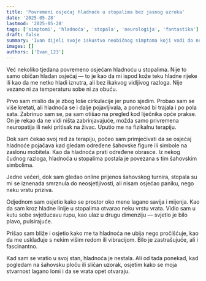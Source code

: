 ```yaml
---
title: 'Povremeni osjećaj hladnoće u stopalima bez jasnog uzroka'
date: '2025-05-28'
lastmod: '2025-05-28'
tags: ['simptomi', 'hladnoća', 'stopala', 'neurologija', 'fantastika']
draft: false
summary: 'Ivan dijeli svoje iskustvo neobičnog simptoma koji vodi do neobične spoznaje.'
images: []
authors: ['Ivan_123']
---
```


Već nekoliko tjedana povremeno osjećam hladnoću u stopalima. Nije to samo običan hladan osjećaj — to je kao da mi ispod kože teku hladne rijeke ili kao da me netko hladi iznutra, ali bez ikakvog vidljivog razloga. Nije vezano ni za temperaturu sobe ni za obuću.

Prvo sam mislio da je zbog loše cirkulacije jer puno sjedim. Probao sam se više kretati, ali hladnoća se i dalje pojavljivala, a ponekad bi trajala i po pola sata. Zabrinuo sam se, pa sam otišao na pregled kod liječnika opće prakse. On je rekao da ne vidi ništa zabrinjavajuće, možda samo privremena neuropatija ili neki pritisak na živac. Uputio me na fizikalnu terapiju.

Dok sam čekao svoj red za terapiju, počeo sam primjećivati da se osjećaj hladnoće pojačava kad gledam određene šahovske figure ili simbole na zaslonu mobitela. Kao da hladnoća prati određene obrasce. Iz nekog čudnog razloga, hladnoća u stopalima postala je povezana s tim šahovskim simbolima.

Jedne večeri, dok sam gledao online prijenos šahovskog turnira, stopala su mi se iznenada smrznula do neosjetljivosti, ali nisam osjećao paniku, nego neku vrstu priziva.

Odjednom sam osjetio kako se prostor oko mene lagano savija i mijenja. Kao da sam kroz hladne linije u stopalima otvarao neku vrstu vrata. Vidio sam u kutu sobe svjetlucavu rupu, kao ulaz u drugu dimenziju — svjetlo je bilo plavo, pulsirajuće.

Prišao sam bliže i osjetio kako me ta hladnoća ne ubija nego pročišćuje, kao da me usklađuje s nekim višim redom ili vibracijom. Bilo je zastrašujuće, ali i fascinantno.

Kad sam se vratio u svoj stan, hladnoća je nestala. Ali od tada ponekad, kad pogledam na šahovsku ploču ili sličan uzorak, osjetim kako se moja stvarnost lagano lomi i da se vrata opet otvaraju.

<StoryDisclaimer />